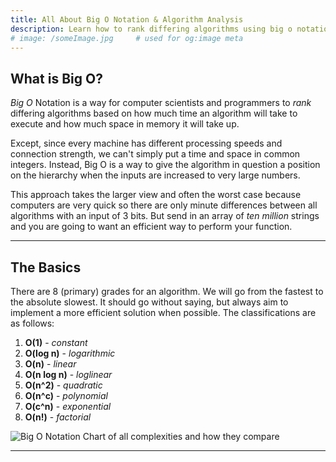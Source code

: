 ```yaml
---
title: All About Big O Notation & Algorithm Analysis
description: Learn how to rank differing algorithms using big o notation - software development.
# image: /someImage.jpg     # used for og:image meta
---
```


## What is Big O?

_Big O_ Notation is a way for computer scientists and programmers to _rank_ differing
algorithms based on how much time an algorithm will take to execute and how much space in memory it will take up.

Except, since every machine has different processing speeds and connection strength, we can't simply put a time and space
in common integers. Instead, Big O is a way to give the algorithm in question a position on the hierarchy when the inputs are increased to very large numbers.

This approach takes the larger view and often the worst case because computers are very quick so there are only
minute differences between all algorithms with an input of 3 bits. But send in an array of _ten million_ strings and you are going to want an efficient way to perform your function.

---

## The Basics

There are 8 (primary) grades for an algorithm. We will go from the fastest to the absolute slowest. It should go without saying,
but always aim to implement a more efficient solution when possible. The classifications are as follows:

1. **O(1)** - _constant_
2. **O(log n)** - _logarithmic_
3. **O(n)** - _linear_
4. **O(n log n)** - _loglinear_
5. **O(n^2)** - _quadratic_
6. **O(n^c)** - _polynomial_
7. **O(c^n)** - _exponential_
8. **O(n!)** - _factorial_

![Big O Notation Chart of all complexities and how they compare](/big-o-graph.png)

---
